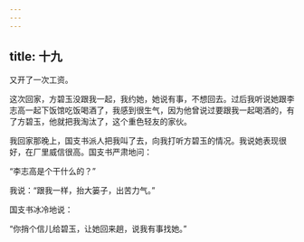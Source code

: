 ```yaml
---
---
---
```

title: 十九
---



又开了一次工资。

这次回家，方碧玉没跟我一起，我约她，她说有事，不想回去。过后我听说她跟李志高一起下饭馆吃饭喝酒了，我感到很生气，因为他曾说过要跟我一起喝酒的，有了方碧玉，他就把我淘汰了，这个重色轻友的家伙。

我回家那晚上，国支书派人把我叫了去，向我打听方碧玉的情况。我说她表现很好，在厂里威信很高。国支书严肃地问：

“李志高是个干什么的？”

我说：“跟我一样，抬大篓子，出苦力气。”

国支书冰冷地说：

“你捎个信儿给碧玉，让她回来趟，说我有事找她。”